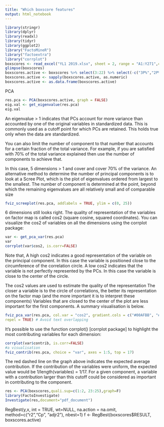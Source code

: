 ```yaml
---
title: "Which boxscore features"
output: html_notebook
---
```



```r
library(stringr)
library(dplyr)
library(readxl)
library(tidyr)
library(ggplot2)
library("FactoMineR")
library("factoextra")
library("corrplot")
boxscores <- read_excel("YL1 2019.xlsx", sheet = 2, range = "A1:Y271",col_names = TRUE)
glimpse(boxscores)
boxscores.active <- boxscores %>% select(3:22) %>% select(-c("3P%","2P%","FT%"))
boxscores.active <- sapply(boxscores.active, as.numeric)
boxscores.active <- as.data.frame(boxscores.active)
```

PCA
```r
res.pca <- PCA(boxscores.active, graph = FALSE)
eig.val <- get_eigenvalue(res.pca)
eig.val
```
An eigenvalue > 1 indicates that PCs account for more variance than accounted by one of the original variables in standardized data. This is commonly used as a cutoff point for which PCs are retained. This holds true only when the data are standardized.

You can also limit the number of component to that number that accounts for a certain fraction of the total variance. For example, if you are satisfied with 70% of the total variance explained then use the number of components to achieve that.

In this case, 5 dimensions > 1 and cover and cover 70% of the variance.
An alternative method to determine the number of principal components is to look at a Scree Plot, which is the plot of eigenvalues ordered from largest to the smallest. The number of component is determined at the point, beyond which the remaining eigenvalues are all relatively small and of comparable size
```r
fviz_screeplot(res.pca, addlabels = TRUE, ylim = c(0, 25))
```
6 dimensions still looks right.
The quality of representation of the variables on factor map is called cos2 (square cosine, squared coordinates). You can visualize the cos2 of variables on all the dimensions using the corrplot package:
```r
var <- get_pca_var(res.pca)
var
corrplot(var$cos2, is.corr=FALSE)
```
Note that, A high cos2 indicates a good representation of the variable on the principal component. In this case the variable is positioned close to the circumference of the correlation circle.
A low cos2 indicates that the variable is not perfectly represented by the PCs. In this case the variable is close to the center of the circle.

The cos2 values are used to estimate the quality of the representation
The closer a variable is to the circle of correlations, the better its representation on the factor map (and the more important it is to interpret these components)
Variables that are closed to the center of the plot are less important for the first components. A summary visualisation is below.
```r
fviz_pca_var(res.pca, col.var = "cos2", gradient.cols = c("#00AFBB", "#E7B800", "#FC4E07"), 
repel = TRUE) # Avoid text overlapping
```

It’s possible to use the function corrplot() [corrplot package] to highlight the most contributing variables for each dimension:
```r
corrplot(var$contrib, is.corr=FALSE) 
#a visualisation
fviz_contrib(res.pca, choice = "var", axes = 1:5, top = 17)
```
The red dashed line on the graph above indicates the expected average contribution. If the contribution of the variables were uniform, the expected value would be 1/length(variables) = 1/17. For a given component, a variable with a contribution larger than this cutoff could be considered as important in contributing to the component.
```r
res <- PCA(boxscores,quali.sup=c(1:2, 23:25),graph=F)
library(FactoInvestigate)
Investigate(res,document="pdf_document")
```
RegBest(y,x, int = TRUE, wt=NULL, na.action = na.omit,
method=c("r2","Cp", "adjr2"), nbest=1)
f <- RegBest(boxscores$RESULT, boxscores.active)
